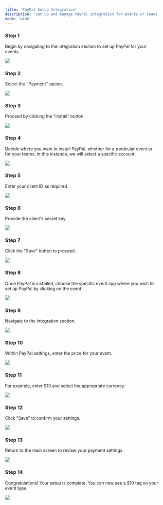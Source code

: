 ```yaml
---
title: 'PayPal Setup Integration'
description: 'Set up and manage PayPal integration for events or teams with step-by-step guidance on authentication and pricing.'
mode: 'wide'
---
```


### Step 1

Begin by navigating to the integration section to set up PayPal for your events.

<Frame><img src="/images/paypalSetup/image1.jpg" /></Frame>

### Step 2

Select the "Payment" option.

<Frame><img src="/images/paypalSetup/image2.jpg" /></Frame>

### Step 3

Proceed by clicking the "Install" button.

<Frame><img src="/images/paypalSetup/image3.jpg" /></Frame>

### Step 4

Decide where you want to install PayPal, whether for a particular event or for your teams. In this instance, we will select a specific account.

<Frame><img src="/images/paypalSetup/image4.jpg" /></Frame>

### Step 5

Enter your client ID as required.

<Frame><img src="/images/paypalSetup/image5.jpg" /></Frame>

### Step 6

Provide the client's secret key.

<Frame><img src="/images/paypalSetup/image6.jpg" /></Frame>

### Step 7

Click the "Save" button to proceed.

<Frame><img src="/images/paypalSetup/image7.jpg" /></Frame>

### Step 8

Once PayPal is installed, choose the specific event app where you wish to set up PayPal by clicking on the event.

<Frame><img src="/images/paypalSetup/image8.jpg" /></Frame>

### Step 9

Navigate to the integration section.

<Frame><img src="/images/paypalSetup/image9.jpg" /></Frame>

### Step 10

Within PayPal settings, enter the price for your event.

<Frame><img src="/images/paypalSetup/image10.jpg" /></Frame>

### Step 11

For example, enter $10 and select the appropriate currency.

<Frame><img src="/images/paypalSetup/image11.jpg" /></Frame>

### Step 12

Click "Save" to confirm your settings.

<Frame><img src="/images/paypalSetup/image12.jpg" /></Frame>

### Step 13

Return to the main screen to review your payment settings.

<Frame><img src="/images/paypalSetup/image13.jpg" /></Frame>

### Step 14

Congratulations! Your setup is complete. You can now see a $10 tag on your event type.

<Frame><img src="/images/paypalSetup/image14.jpg" /></Frame>
